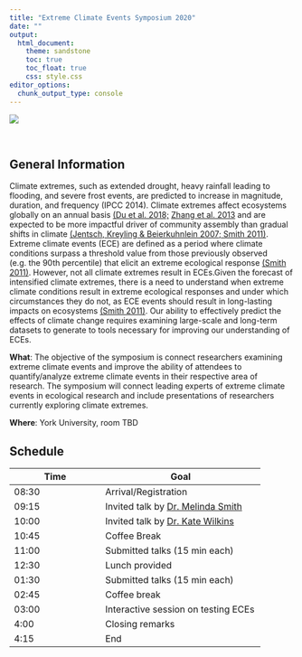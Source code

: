 ```yaml
---
title: "Extreme Climate Events Symposium 2020"
date: ""
output: 
  html_document:
    theme: sandstone
    toc: true
    toc_float: true
    css: style.css
editor_options: 
  chunk_output_type: console
---
```


![](images/threeimages.jpg)

<br>


## General Information

Climate extremes, such as extended drought, heavy rainfall leading to flooding, and severe frost events, are predicted to increase in magnitude, duration, and frequency (IPCC 2014). Climate extremes affect ecosystems globally on an annual basis [(Du et al. 2018; ](https://www.sciencedirect.com/science/article/pii/S0048969718305047) [Zhang et al. 2013](https://agupubs.onlinelibrary.wiley.com/doi/full/10.1029/2012JG002136) and are expected to be more impactful driver of community assembly than gradual shifts in climate [(Jentsch, Kreyling & Beierkuhnlein 2007](https://esajournals.onlinelibrary.wiley.com/doi/full/10.1890/1540-9295%282007%295%5B365%3AANGOCE%5D2.0.CO%3B2)[; Smith 2011)](https://besjournals.onlinelibrary.wiley.com/doi/full/10.1111/j.1365-2745.2011.01833.x). Extreme climate events (ECE) are defined as a period where climate conditions surpass a threshold value from those previously observed (e.g. the 90th percentile) that elicit an extreme ecological response [(Smith 2011)](https://besjournals.onlinelibrary.wiley.com/doi/full/10.1111/j.1365-2745.2011.01833.x). However, not all climate extremes result in ECEs.Given the forecast of intensified climate extremes, there is a need to understand when extreme climate conditions result in extreme ecological responses and under which circumstances they do not, as ECE events should result in long-lasting impacts on ecosystems [(Smith 2011)](https://besjournals.onlinelibrary.wiley.com/doi/full/10.1111/j.1365-2745.2011.01833.x). Our ability to effectively predict the effects of climate change requires examining large-scale and long-term datasets to generate to tools necessary for improving our understanding of ECEs. 

**What**: The objective of the symposium is connect researchers examining extreme climate events and improve the ability of attendees to quantify/analyze extreme climate events in their respective area of research. The symposium will connect leading experts of extreme climate events in ecological research and include presentations of researchers currently exploring climate extremes. 

**Where**: York University, room TBD

## Schedule

Time   | Goal
-------|------------
08:30  | Arrival/Registration
09:15  | Invited talk by [Dr. Melinda Smith](https://wp.natsci.colostate.edu/smithlab/)
10:00 | Invited talk by [Dr. Kate Wilkins](https://kate-wilkins.weebly.com/)
10:45  | Coffee Break
11:00  | Submitted talks (15 min each)
12:30  | Lunch provided
01:30  | Submitted talks (15 min each)
02:45 | Coffee break
03:00 | Interactive session on testing ECEs
4:00  | Closing remarks
4:15 | End


